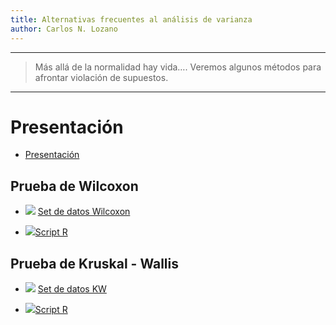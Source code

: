 ```yaml
---
title: Alternativas frecuentes al análisis de varianza
author: Carlos N. Lozano
---
```



------------

> Más allá de la normalidad hay vida…. Veremos algunos métodos para afrontar violación de supuestos.


------------

# Presentación 

 + <i class="far fa-file-powerpoint"></i> [Presentación](NonP/index.html)

## Prueba de Wilcoxon 

 + <img src="https://png.icons8.com/cotton/50/000000/copy.png"> [Set de datos Wilcoxon](https://drive.google.com/file/d/13N7AhJI_sEPUA_JsqU-mcdTfBZZ_TpKc/view)
 

 +  <img src="https://png.icons8.com/ultraviolet/50/000000/xbox-r.png">[Script R](https://drive.google.com/file/d/1eos41_Dtz8P-R5jG7jJTX5j8Gc0Kddw0/view)
 
## Prueba de Kruskal - Wallis 

+ <img src="https://png.icons8.com/cotton/50/000000/copy.png"> [Set de datos KW](https://drive.google.com/file/d/1i55YeXiqL9MF3lmc9KQkrcdvbg2V9CaM/view)
 

 +  <img src="https://png.icons8.com/ultraviolet/50/000000/xbox-r.png">[Script R](https://drive.google.com/file/d/1IXF4wRmNiRzOj8TOZpKhwGBvF9WrvIJB/view)
